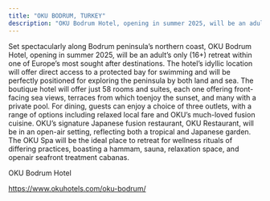 ```yaml
---
title: "OKU BODRUM, TURKEY"
description: "OKU Bodrum Hotel, opening in summer 2025, will be an adult’s only (16+) "
---
```


Set spectacularly along Bodrum peninsula’s northern coast, OKU Bodrum Hotel, opening in summer 2025, will be an adult’s only (16+) retreat within one of Europe’s most sought after destinations. The hotel’s idyllic location will offer direct access to a protected bay for swimming and will be perfectly positioned for exploring the peninsula by both land and sea. The boutique hotel will offer just 58 rooms and suites, each one offering front-facing sea views, terraces from which toenjoy the sunset, and many with a private pool. For dining, guests can enjoy a choice of three outlets, with a range of options including relaxed local fare and OKU’s much-loved fusion cuisine. OKU’s signature Japanese fusion restaurant, OKU Restaurant, will be in an open-air setting, reflecting both a tropical and Japanese garden. The OKU Spa will be the ideal place to retreat for wellness rituals of differing practices, boasting a hammam, sauna, relaxation space, and openair seafront treatment cabanas.

<Info>
  OKU Bodrum Hotel

  https://www.okuhotels.com/oku-bodrum/
</Info>